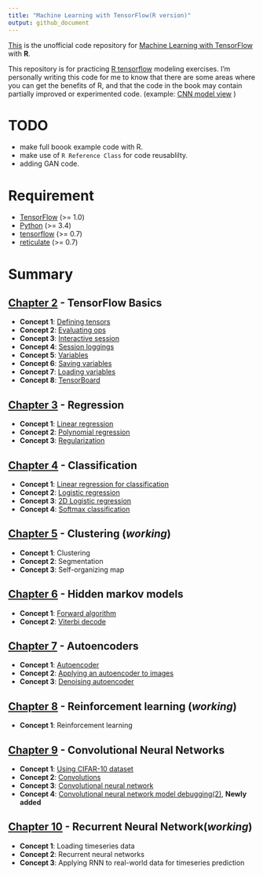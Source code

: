 ```yaml
---
title: "Machine Learning with TensorFlow(R version)"
output: github_document
---
```




[This](https://github.com/haven-jeon/TensorFlow-Book-R) is the unofficial code repository for [Machine Learning with TensorFlow](http://www.tensorflowbook.com/) with **R**.


This repository is for practicing [R tensorflow](https://cran.r-project.org/package=tensorflow) modeling exercises. I'm personally writing this code for me to know that there are some areas where you can get the benefits of R, and that the code in the book may contain partially improved or experimented code. (example: [CNN model view](https://github.com/haven-jeon/TensorFlow-Book-R/blob/master/ch09_cnn/Concept04_cifar.md) ) 


# TODO

- make full boook example code with R.
- make use of `R Reference Class` for code reusablilty.  
- adding GAN code.


# Requirement 

- [TensorFlow](https://www.tensorflow.org/) (>= 1.0)
- [Python](https://www.python.org/) (>= 3.4)
- [tensorflow](https://cran.r-project.org/package=tensorflow) (>= 0.7) 
- [reticulate](https://cran.r-project.org/package=reticulate) (>= 0.7)

# Summary

## [Chapter 2](https://github.com/haven-jeon/TensorFlow-Book-R/tree/master/ch02_basics) - TensorFlow Basics

- **Concept 1**: [Defining tensors](https://github.com/haven-jeon/TensorFlow-Book-R/tree/master/ch02_basics/Concept01_defining_tensors.md)
- **Concept 2**: [Evaluating ops](https://github.com/haven-jeon/TensorFlow-Book-R/tree/master/ch02_basics/Concept02_evaluating_ops.md)
- **Concept 3**: [Interactive session](https://github.com/haven-jeon/TensorFlow-Book-R/tree/master/ch02_basics/Concept03_interactive_session.md)
- **Concept 4**: [Session loggings](https://github.com/haven-jeon/TensorFlow-Book-R/tree/master/ch02_basics/Concept04_session_logging.md)
- **Concept 5**: [Variables](https://github.com/haven-jeon/TensorFlow-Book-R/tree/master/ch02_basics/Concept05_variables.md)
- **Concept 6**: [Saving variables](https://github.com/haven-jeon/TensorFlow-Book-R/tree/master/ch02_basics/Concept06_saving_variables.md)
- **Concept 7**: [Loading variables](https://github.com/haven-jeon/TensorFlow-Book-R/tree/master/ch02_basics/Concept07_loading_variables.md)
- **Concept 8**: [TensorBoard](https://github.com/haven-jeon/TensorFlow-Book-R/tree/master/ch02_basics/Concept08_TensorBoard.md)

## [Chapter 3](https://github.com/haven-jeon/TensorFlow-Book-R/tree/master/ch03_regression) - Regression

- **Concept 1**: [Linear regression](https://github.com/haven-jeon/TensorFlow-Book-R/tree/master/ch03_regression/Concept01_linear_regression.md)
- **Concept 2**: [Polynomial regression](https://github.com/haven-jeon/TensorFlow-Book-R/tree/master/ch03_regression/Concept02_poly_regression.md)
- **Concept 3**: [Regularization](https://github.com/haven-jeon/TensorFlow-Book-R/tree/master/ch03_regression/Concept03_regularization.md)

## [Chapter 4](https://github.com/haven-jeon/TensorFlow-Book-R/tree/master/ch04_classification) - Classification

- **Concept 1**: [Linear regression for classification](https://github.com/haven-jeon/TensorFlow-Book-R/tree/master/ch04_classification/Concept01_linear_regression_classification.md)
- **Concept 2**: [Logistic regression](https://github.com/haven-jeon/TensorFlow-Book-R/tree/master/ch04_classification/Concept02_logistic.md)
- **Concept 3**: [2D Logistic regression](https://github.com/haven-jeon/TensorFlow-Book-R/tree/master/ch04_classification/Concept03_logistic2d.md)
- **Concept 4**: [Softmax classification](https://github.com/haven-jeon/TensorFlow-Book-R/tree/master/ch04_classification/Concept04_softmax.md)

## [Chapter 5](https://github.com/haven-jeon/TensorFlow-Book-R/tree/master/ch05_clustering) - Clustering (_working_)

- **Concept 1**: Clustering
- **Concept 2**: Segmentation
- **Concept 3**: Self-organizing map

## [Chapter 6](https://github.com/haven-jeon/TensorFlow-Book-R/tree/master/ch06_hmm) - Hidden markov models

- **Concept 1**: [Forward algorithm](https://github.com/haven-jeon/TensorFlow-Book-R/blob/master/ch06_hmm/Concept01_forward.md)
- **Concept 2**: [Viterbi decode](https://github.com/haven-jeon/TensorFlow-Book-R/blob/master/ch06_hmm/Concept02_hmm.md)


## [Chapter 7](https://github.com/haven-jeon/TensorFlow-Book-R/tree/master/ch07_autoencoder) - Autoencoders 

- **Concept 1**: [Autoencoder](https://github.com/haven-jeon/TensorFlow-Book-R/blob/master/ch07_autoencoder/Concept01_autoencoder.md)
- **Concept 2**: [Applying an autoencoder to images](https://github.com/haven-jeon/TensorFlow-Book-R/blob/master/ch07_autoencoder/Concept02_autoencoder_with_imgs.md)
- **Concept 3**: [Denoising autoencoder](https://github.com/haven-jeon/TensorFlow-Book-R/blob/master/ch07_autoencoder/Concept03_denoising.md)

## [Chapter 8](https://github.com/haven-jeon/TensorFlow-Book-R/tree/master/ch08_rl) - Reinforcement learning (_working_)

- **Concept 1**: Reinforcement learning

## [Chapter 9](https://github.com/haven-jeon/TensorFlow-Book-R/tree/master/ch09_cnn) - Convolutional Neural Networks

- **Concept 1**: [Using CIFAR-10 dataset](https://github.com/haven-jeon/TensorFlow-Book-R/blob/master/ch09_cnn/Concept01_cifar.md)
- **Concept 2**: [Convolutions](https://github.com/haven-jeon/TensorFlow-Book-R/blob/master/ch09_cnn/Concept02_convolution.md)
- **Concept 3**: [Convolutional neural network](https://github.com/haven-jeon/TensorFlow-Book-R/blob/master/ch09_cnn/Concept03_cnn.md)
- **Concept 4**: [Convolutional neural network model debugging(2)](https://github.com/haven-jeon/TensorFlow-Book-R/blob/master/ch09_cnn/Concept04_cifar.md), **Newly added**

## [Chapter 10](https://github.com/haven-jeon/TensorFlow-Book-R/tree/master/ch10_rnn) - Recurrent Neural Network(_working_)

- **Concept 1**: Loading timeseries data
- **Concept 2**: Recurrent neural networks
- **Concept 3**: Applying RNN to real-world data for timeseries prediction

